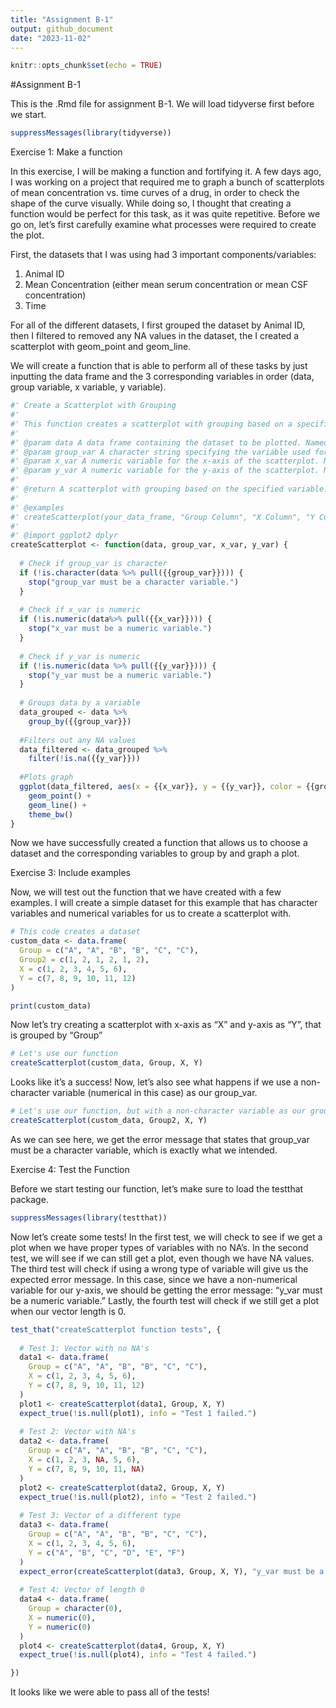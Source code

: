 ```yaml
---
title: "Assignment B-1"
output: github_document
date: "2023-11-02"
---
```


```r
knitr::opts_chunk$set(echo = TRUE)
```

#Assignment B-1

This is the .Rmd file for assignment B-1. We will load tidyverse first before we start.

```r
suppressMessages(library(tidyverse))
```

Exercise 1: Make a function 

In this exercise, I will be making a function and fortifying it. A few days ago, I was working on a project that required me to graph a bunch of scatterplots of mean concentration vs. time curves of a drug, in order to check the shape of the curve visually. While doing so, I thought that creating a function would be perfect for this task, as it was quite repetitive. Before we go on, let's first carefully examine what processes were required to create the plot. 

First, the datasets that I was using had 3 important components/variables:

1. Animal ID
2. Mean Concentration (either mean serum concentration or mean CSF concentration)
3. Time

For all of the different datasets, I first grouped the dataset by Animal ID, then I filtered to removed any NA values in the dataset, the I created a scatterplot with geom_point and geom_line. 

We will create a function that is able to perform all of these tasks by just inputting the data frame and the 3 corresponding variables in order (data, group variable, x variable, y variable).

```r
#' Create a Scatterplot with Grouping
#'
#' This function creates a scatterplot with grouping based on a specified variable.
#'
#' @param data A data frame containing the dataset to be plotted. Named "data" as it is the data frame that you are using to create the plot.
#' @param group_var A character string specifying the variable used for grouping the data. Named "group_var" as it is the variable that you are grouping by.
#' @param x_var A numeric variable for the x-axis of the scatterplot. Named "x_var" as it is the variable that goes on the x-axis.
#' @param y_var A numeric variable for the y-axis of the scatterplot. Named "y_var" as it is the variable that goes on the y-axis.
#'
#' @return A scatterplot with grouping based on the specified variable.
#'
#' @examples
#' createScatterplot(your_data_frame, "Group Column", "X Column", "Y Column")
#'
#' @import ggplot2 dplyr
createScatterplot <- function(data, group_var, x_var, y_var) {
  
  # Check if group_var is character
  if (!is.character(data %>% pull({{group_var}}))) {
    stop("group_var must be a character variable.")
  }
  
  # Check if x_var is numeric
  if (!is.numeric(data%>% pull({{x_var}}))) {
    stop("x_var must be a numeric variable.")
  }
  
  # Check if y_var is numeric
  if (!is.numeric(data %>% pull({{y_var}}))) {
    stop("y_var must be a numeric variable.")
  }
  
  # Groups data by a variable
  data_grouped <- data %>%
    group_by({{group_var}})
  
  #Filters out any NA values
  data_filtered <- data_grouped %>%
    filter(!is.na({{y_var}}))
  
  #Plots graph
  ggplot(data_filtered, aes(x = {{x_var}}, y = {{y_var}}, color = {{group_var}})) +
    geom_point() +
    geom_line() +
    theme_bw()
}
```

Now we have successfully created a function that allows us to choose a dataset and the corresponding variables to group by and graph a plot. 

Exercise 3: Include examples

Now, we will test out the function that we have created with a few examples. I will create a simple dataset for this example that has character variables and numerical variables for us to create a scatterplot with.


```r
# This code creates a dataset
custom_data <- data.frame(
  Group = c("A", "A", "B", "B", "C", "C"),
  Group2 = c(1, 2, 1, 2, 1, 2),
  X = c(1, 2, 3, 4, 5, 6),
  Y = c(7, 8, 9, 10, 11, 12)
)

print(custom_data)
```
Now let's try creating a scatterplot with x-axis as "X" and y-axis as "Y", that is grouped by "Group"

```r
# Let's use our function
createScatterplot(custom_data, Group, X, Y)

```


Looks like it's a success! Now, let's also see what happens if we use a non-character variable (numerical in this case) as our group_var.

```r
# Let's use our function, but with a non-character variable as our group_var
createScatterplot(custom_data, Group2, X, Y)
```

As we can see here, we get the error message that states that group_var must be a character variable, which is exactly what we intended.

Exercise 4: Test the Function

Before we start testing our function, let's make sure to load the testthat package.

```r
suppressMessages(library(testthat))
```

Now let's create some tests! In the first test, we will check to see if we get a plot when we have proper types of variables with no NA's. In the second test, we will see if we can still get a plot, even though we have NA values. The third test will check if using a wrong type of variable will give us the expected error message. In this case, since we have a non-numerical variable for our y-axis, we should be getting the error message: "y_var must be a numeric variable." Lastly, the fourth test will check if we still get a plot when our vector length is 0.

```r
test_that("createScatterplot function tests", {
  
  # Test 1: Vector with no NA's
  data1 <- data.frame(
    Group = c("A", "A", "B", "B", "C", "C"),
    X = c(1, 2, 3, 4, 5, 6),
    Y = c(7, 8, 9, 10, 11, 12)
  )
  plot1 <- createScatterplot(data1, Group, X, Y)
  expect_true(!is.null(plot1), info = "Test 1 failed.")
  
  # Test 2: Vector with NA's
  data2 <- data.frame(
    Group = c("A", "A", "B", "B", "C", "C"),
    X = c(1, 2, 3, NA, 5, 6),
    Y = c(7, 8, 9, 10, 11, NA)
  )
  plot2 <- createScatterplot(data2, Group, X, Y)
  expect_true(!is.null(plot2), info = "Test 2 failed.")
  
  # Test 3: Vector of a different type
  data3 <- data.frame(
    Group = c("A", "A", "B", "B", "C", "C"),
    X = c(1, 2, 3, 4, 5, 6),
    Y = c("A", "B", "C", "D", "E", "F")
  )
  expect_error(createScatterplot(data3, Group, X, Y), "y_var must be a numeric variable.", info = "Test 3 failed.")
  
  # Test 4: Vector of length 0
  data4 <- data.frame(
    Group = character(0),
    X = numeric(0),
    Y = numeric(0)
  )
  plot4 <- createScatterplot(data4, Group, X, Y)
  expect_true(!is.null(plot4), info = "Test 4 failed.")

})
```
It looks like we were able to pass all of the tests!












